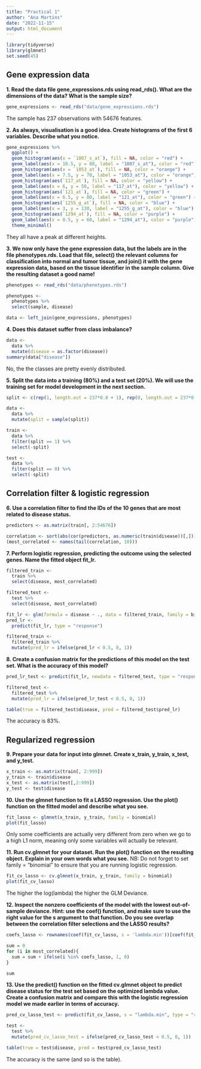 ```yaml
---
title: "Practical 1"
author: "Ana Martins"
date: "2022-11-15"
output: html_document
---
```


```r
library(tidyverse)
library(glmnet)
set.seed(45)
```

## Gene expression data

**1. Read the data file gene_expressions.rds using read_rds(). What are the dimensions of the data? What is the sample size?**

```r
gene_expressions <- read_rds("data/gene_expressions.rds")
```

The sample has 237 observations with 54676 features.

**2. As always, visualisation is a good idea. Create histograms of the first 6 variables. Describe what you notice.**

```r
gene_expressions %>% 
  ggplot() +
  geom_histogram(aes(x = `1007_s_at`), fill = NA, color = "red") +
  geom_label(aes(x = 10.5, y = 80, label = "1007_s_at"), color = "red") +
  geom_histogram(aes(x = `1053_at`), fill = NA, color = "orange") +
  geom_label(aes(x = 7.5, y = 70, label = "1053_at"), color = "orange") +
  geom_histogram(aes(`117_at`), fill = NA, color = "yellow") +
  geom_label(aes(x = 6, y = 50, label = "117_at"), color = "yellow") +
  geom_histogram(aes(`121_at`), fill = NA, color = "green") +
  geom_label(aes(x = 6.5, y = 80, label = "121_at"), color = "green") +
  geom_histogram(aes(`1255_g_at`), fill = NA, color = "blue") +
  geom_label(aes(x = 3, y = 130, label = "1255_g_at"), color = "blue") +
  geom_histogram(aes(`1294_at`), fill = NA, color = "purple") +
  geom_label(aes(x = 8.5, y = 60, label = "1294_at"), color = "purple") +
  theme_minimal()
```

They all have a peak at different heights.

**3. We now only have the gene expression data, but the labels are in the file phenotypes.rds. Load that file, select() the relevant columns for classification into normal and tumor tissue, and join() it with the gene expression data, based on the tissue identifier in the sample column. Give the resulting dataset a good name!**

```r
phenotypes <- read_rds("data/phenotypes.rds") 

phenotypes <-
  phenotypes %>% 
  select(sample, disease)

data <- left_join(gene_expressions, phenotypes)
```

**4. Does this dataset suffer from class imbalance?**

```r
data <-
  data %>% 
  mutate(disease = as.factor(disease))
summary(data["disease"])
```

No, the the classes are pretty evenly distributed.

**5. Split the data into a training (80%) and a test set (20%). We will use the training set for model development in the next section.**

```r
split <- c(rep(1, length.out = 237*0.8 + 1), rep(0, length.out = 237*0.2))

data <-
  data %>% 
  mutate(split = sample(split))

train <-
  data %>% 
  filter(split == 1) %>% 
  select(-split)

test <-
  data %>% 
  filter(split == 0) %>% 
  select(-split)
```

## Correlation filter & logistic regression

**6. Use a correlation filter to find the IDs of the 10 genes that are most related to disease status.**

```r
predictors <- as.matrix(train[, 2:54676])

correlation <- sort(abs(cor(predictors, as.numeric(train$disease))[,]))
(most_correlated <- names(tail(correlation, 10)))
```

**7. Perform logistic regression, predicting the outcome using the selected genes. Name the fitted object fit_lr.**

```r
filtered_train <-
  train %>% 
  select(disease, most_correlated)

filtered_test <-
  test %>% 
  select(disease, most_correlated)

fit_lr <- glm(formula = disease ~ ., data = filtered_train, family = binomial)
pred_lr <-
  predict(fit_lr, type = "response")

filtered_train <-
  filtered_train %>% 
  mutate(pred_lr = ifelse(pred_lr < 0.5, 0, 1))
```

**8. Create a confusion matrix for the predictions of this model on the test set. What is the accuracy of this model?**

```r
pred_lr_test <- predict(fit_lr, newdata = filtered_test, type = "response")

filtered_test <-
  filtered_test %>% 
  mutate(pred_lr = ifelse(pred_lr_test < 0.5, 0, 1))

table(true = filtered_test$disease, pred = filtered_test$pred_lr)
```

The accuracy is 83%.

## Regularized regression

**9. Prepare your data for input into glmnet. Create x_train, y_train, x_test, and y_test.**

```r
x_train <- as.matrix(train[, 2:999])
y_train <- train$disease
x_test <- as.matrix(test[,2:999])
y_test <- test$disease
```

**10. Use the glmnet function to fit a LASSO regression. Use the plot() function on the fitted model and describe what you see.**

```r
fit_lasso <- glmnet(x_train, y_train, family = binomial)
plot(fit_lasso)
```

Only some coefficients are actually very different from zero when we go to a high L1 norm, meaning only some variables will actually be relevant.

**11. Run cv.glmnet for your dataset. Run the plot() function on the resulting object. Explain in your own words what you see.** NB: Do not forget to set family = "binomial" to ensure that you are running logistic regression.

```r
fit_cv_lasso <- cv.glmnet(x_train, y_train, family = binomial)
plot(fit_cv_lasso)
```

The higher the log(lambda) the higher the GLM Deviance.

**12. Inspect the nonzero coefficients of the model with the lowest out-of-sample deviance. Hint: use the coef() function, and make sure to use the right value for the s argument to that function. Do you see overlap between the correlation filter selections and the LASSO results?**

```r
coefs_lasso <- rownames(coef(fit_cv_lasso, s = 'lambda.min'))[coef(fit_cv_lasso, s = 'lambda.min')[,1]!= 0]

sum = 0
for (i in most_correlated){
  sum = sum + ifelse(i %in% coefs_lasso, 1, 0)
}

sum
```

**13. Use the predict() function on the fitted cv.glmnet object to predict disease status for the test set based on the optimized lambda value. Create a confusion matrix and compare this with the logistic regression model we made earlier in terms of accuracy.**

```r
pred_cv_lasso_test <- predict(fit_cv_lasso, s = "lambda.min", type = "response", newx = x_test)

test <-
  test %>% 
  mutate(pred_cv_lasso_test = ifelse(pred_cv_lasso_test < 0.5, 0, 1))

table(true = test$disease, pred = test$pred_cv_lasso_test)
```

The accuracy is the same (and so is the table).